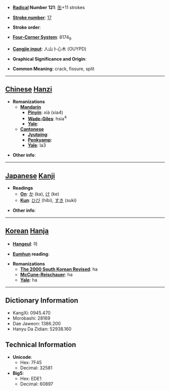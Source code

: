 * '''[[Wiktionary:Chinese radical index| Radical]] Number 121''': [[Wiktionary:Chinese radical index 缶|缶]]+11 strokes

* '''[[Wiktionary:Chinese total strokes index|Stroke number]]''': [[Wiktionary:Chinese total strokes index 17|17]]

* '''Stroke order''': 

* '''[[Wiktionary:Chinese four corner index|Four-Corner System]]''': 8174<sub>9</sub>

* '''[[Wiktionary:Chinese Cangjie index|Cangjie input]]''': 人山卜心木 (OUYPD)

* '''Graphical Significance and Origin''': 

* '''Common Meaning''': crack, fissure, split

----

== [[Chinese]] [[Hanzi]] ==

* '''Romanizations'''
** '''[[Mandarin]]'''
*** '''[[Pinyin]]''': xià (xia4)
*** '''[[Wade-Giles]]''': hsia<sup>4</sup>
*** '''[[Yale]]''': 
** '''[[Cantonese]]'''
*** '''[[Jyutping]]''':
*** '''[[Penkyamp]]''': 
*** '''[[Yale]]''': la3

* '''Other info''': 

----

== [[Japanese]] [[Kanji]] ==

* '''Readings'''
** '''[[On]]''': [[か]] (ka), [[け]] (ke)
** '''[[Kun]]''': [[ひび]] (hibi), [[すき]] (suki)

* '''Other info''':  

----

== [[Korean]] [[Hanja]] ==

* '''[[Hangeul]]''': 하

* '''[[Eumhun]] reading''': 

* '''Romanizations'''
** '''[[The 2000 South Korean Revised Romanization|The 2000 South Korean Revised]]''': ha
** '''[[McCune-Reischauer]]''': ha
** '''[[Yale]]''': ha

----

== Dictionary Information ==

* KangXi: 0945.470
* Morobashi: 28169
* Dae Jaweon: 1386.200
* Hanyu Da Zidian: 52938.160

== Technical Information ==

* '''Unicode''':
** Hex: 7F45
** Decimal: 32581
* '''Big5''':
** Hex: EDE1
** Decimal: 60897